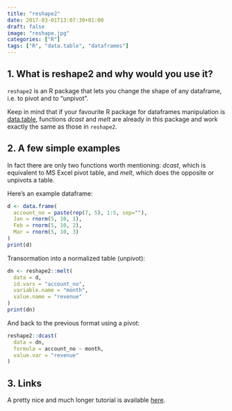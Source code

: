 ```yaml
---
title: "reshape2"
date: 2017-03-01T13:07:39+01:00
draft: false
image: "reshape.jpg"
categories: ["R"]
tags: ["R", "data.table", "dataframes"]
---
```


## 1. What is reshape2 and why would you use it?

`reshape2` is an R package that lets you change the shape of any dataframe, i.e. to pivot and to "unpivot".

Keep in mind that if your favourite R package for dataframes manipulation is [data.table](http://tomis9.com/data.table), functions *dcast* and *melt* are already in this package and work exactly the same as those in `reshape2`.

## 2. A few simple examples

In fact there are only two functions worth mentioning: *dcast*, which is equivalent to MS Excel pivot table, and *melt*, which does the opposite or unpivots a table.

Here's an example dataframe:
```r
d <- data.frame(
  account_no = paste(rep(7, 5), 1:5, sep=""),
  Jan = rnorm(5, 10, 1),
  Feb = rnorm(5, 10, 2),
  Mar = rnorm(5, 10, 3)
)
print(d)
```

Transormation into a normalized table (unpivot):
```r
dn <- reshape2::melt(
  data = d, 
  id.vars = "account_no", 
  variable.name = "month", 
  value.name = "revenue"
)
print(dn)
```

And back to the previous format using a pivot:
```r
reshape2::dcast(
  data = dn, 
  formula = account_no ~ month, 
  value.var = "revenue"
)
```

## 3. Links

A pretty nice and much longer tutorial is available [here](https://seananderson.ca/2013/10/19/reshape/).
